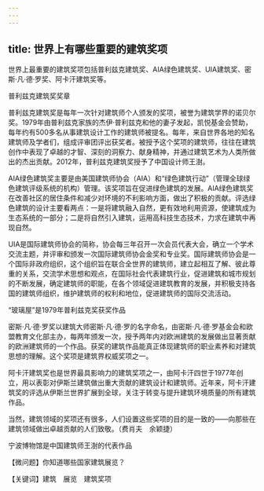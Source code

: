 ```yaml
---
---
---
```

title: 世界上有哪些重要的建筑奖项
---




世界上最重要的建筑奖项包括普利兹克建筑奖、AIA绿色建筑奖、UIA建筑奖、密斯·凡·德·罗奖、阿卡汗建筑奖等。

普利兹克建筑奖奖章



普利兹克建筑奖是每年一次针对建筑师个人颁发的奖项，被誉为建筑学界的诺贝尔奖。1979年由普利兹克家族的杰伊·普利兹克和他的妻子发起，凯悦基金会赞助，每年约有500多名从事建筑设计工作的建筑师被提名。每年，来自世界各地的知名建筑师及学者们，组成评审团评出获奖者。被授予这个奖项的建筑师，往往在建筑创作中表现了卓越的才智、深刻的洞察力、献身精神，并通过建筑艺术为人类所做出的杰出贡献。2012年，普利兹克建筑奖授予了中国设计师王澍。

AIA绿色建筑奖主要是由美国建筑师协会（AIA）和“绿色建筑行动”（管理全球绿色建筑评级系统的机构）管理。该奖项旨在促进绿色建筑的发展。AIA绿色建筑奖在改善社区的居住条件和减少对环境的不利影响方面，做出了积极的贡献。评选绿色建筑的设计主要看两点：一是将建筑融入自然，更有效地利用资源，使建筑成为生态系统的一部分；二是将自然引入建筑，运用高科技生态技术，力求在建筑中再现自然。

UIA是国际建筑师协会的简称，协会每三年召开一次会员代表大会，确立一个学术交流主题，并评审和颁发一次国际建筑师协会金奖和专业奖。国际建筑师协会是一个国际非政府组织，这个组织旨在联合全世界的建筑师，建立起相互了解、彼此尊重的关系，交流学术思想和观点，在国际社会代表建筑行业，促进建筑和城市规划的不断发展，确定建筑师的职能，在各个领域促进建筑教育的发展，并积极支持各国的建筑师组织，维护建筑师的权利和地位，促进建筑师的国际交流活动。

“玻璃屋”是1979年普利兹克奖获奖作品



密斯·凡·德·罗奖以建筑大师密斯·凡·德·罗的名字命名，由密斯·凡·德·罗基金会和欧盟教育文化部主办，每两年颁发一次，授予两年内对欧洲建筑的发展做出显著贡献的欧洲建筑师的一个作品。获奖的建筑作品能真正体现建筑师的职业素养和对建筑思想的理解。这个奖项是建筑界权威奖项之一。

阿卡汗建筑奖也是世界最具影响力的建筑奖项之一，由阿卡汗四世于1977年创立，用以表彰对伊斯兰建筑做出重大贡献的建筑设计和建筑师。近年来，阿卡汗建筑奖的评选从伊斯兰世界扩展到全球，关注于转变与提升建筑环境质量的所有建筑作品。

当然，建筑领域的奖项还有很多，人们设置这些奖项的目的是一致的——向那些在建筑领域做出卓越贡献的人们致敬。（费肖夫　余颖捷）

宁波博物馆是中国建筑师王澍的代表作品





【微问题】你知道哪些国家建筑展览？

【关键词】建筑　展览　建筑奖项